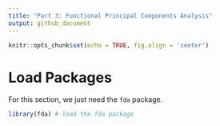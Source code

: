 ```yaml
---
title: "Part 3: Functional Principal Components Analysis"
output: github_document
---
```


```r
knitr::opts_chunk$set(echo = TRUE, fig.align = 'center')
```

# Load Packages

For this section, we just need the `fda` package.

```r
library(fda) # load the fda package
```


